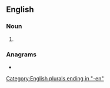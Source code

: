 ==English==

===Noun===
{{head|en|noun plural form}}

# {{plural of|horsewoman|lang=en}}

===Anagrams===
* {{l|en|homeowners}}

[[Category:English plurals ending in "-en"]]